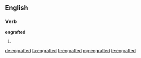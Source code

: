 ==English==

===Verb===
'''engrafted'''

# {{en-past of|engraft}}

[[de:engrafted]]
[[fa:engrafted]]
[[fr:engrafted]]
[[mg:engrafted]]
[[te:engrafted]]